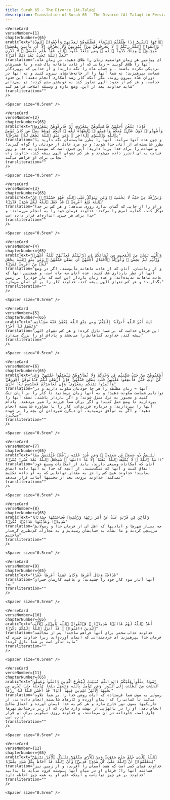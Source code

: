 ```yaml
---
title: Surah 65 - The Divorce (At-Talaq)  
description: Translation of Surah 65 - The Divorce (At-Talaq) in Persian
---
```







    <VerseCard 
    verseNumber={1}
    chapterNumber={65}
    arabicText="يَٰٓأَيُّهَا ٱلنَّبِىُّ إِذَا طَلَّقْتُمُ ٱلنِّسَآءَ فَطَلِّقُوهُنَّ لِعِدَّتِهِنَّ وَأَحْصُوا۟ ٱلْعِدَّةَ ۖ وَٱتَّقُوا۟ ٱللَّهَ رَبَّكُمْ ۖ لَا تُخْرِجُوهُنَّ مِنۢ بُيُوتِهِنَّ وَلَا يَخْرُجْنَ إِلَّآ أَن يَأْتِينَ بِفَٰحِشَةٍۢ مُّبَيِّنَةٍۢ ۚ وَتِلْكَ حُدُودُ ٱللَّهِ ۚ وَمَن يَتَعَدَّ حُدُودَ ٱللَّهِ فَقَدْ ظَلَمَ نَفْسَهُۥ ۚ لَا تَدْرِى لَعَلَّ ٱللَّهَ يُحْدِثُ بَعْدَ ذَٰلِكَ أَمْرًۭا"
    translation="ای پیامبر هر زمان خواستید زنان را طلاق دهید، در زمان عدّه، آنها را طلاق گویید = زمانی که از عادت ماهانه پاک شده و با همسرشان نزدیکی نکرده باشند ، و حساب عدّه را نگه دارید؛ و از خدایی که پروردگار شماست بپرهیزید؛ نه شما آنها را از خانه‌هایشان بیرون کنید و نه آنها در دوران عدّه بیرون روند، مگر آنکه کار زشت آشکاری انجام دهند؛ این حدود خداست، و هر کس از حدود الهی تجاوز کند به خویشتن ستم کرده؛ تو نمی‌دانی شاید خداوند بعد از این، وضع تازه و وسیله اصلاحی فراهم کند"
    transliteration=""
    />

    <Spacer size="0.5rem" />
                
    <VerseCard 
    verseNumber={2}
    chapterNumber={65}
    arabicText="فَإِذَا بَلَغْنَ أَجَلَهُنَّ فَأَمْسِكُوهُنَّ بِمَعْرُوفٍ أَوْ فَارِقُوهُنَّ بِمَعْرُوفٍۢ وَأَشْهِدُوا۟ ذَوَىْ عَدْلٍۢ مِّنكُمْ وَأَقِيمُوا۟ ٱلشَّهَٰدَةَ لِلَّهِ ۚ ذَٰلِكُمْ يُوعَظُ بِهِۦ مَن كَانَ يُؤْمِنُ بِٱللَّهِ وَٱلْيَوْمِ ٱلْءَاخِرِ ۚ وَمَن يَتَّقِ ٱللَّهَ يَجْعَل لَّهُۥ مَخْرَجًۭا"
    translation="و چون عده آنها سرآمد، آنها را بطرز شایسته‌ای نگه دارید یا بطرز شایسته‌ای از آنان جدا شوید؛ و دو مرد عادل از خودتان را گواه گیرید؛ و شهادت را برای خدا برپا دارید؛ این چیزی است که مؤمنان به خدا و روز قیامت به آن اندرز داده می‌شوند و هر کس تقوای الهی پیشه کند، خداوند راه نجاتی برای او فراهم می‌کند،"
    transliteration=""
    />

    <Spacer size="0.5rem" />
                
    <VerseCard 
    verseNumber={3}
    chapterNumber={65}
    arabicText="وَيَرْزُقْهُ مِنْ حَيْثُ لَا يَحْتَسِبُ ۚ وَمَن يَتَوَكَّلْ عَلَى ٱللَّهِ فَهُوَ حَسْبُهُۥٓ ۚ إِنَّ ٱللَّهَ بَٰلِغُ أَمْرِهِۦ ۚ قَدْ جَعَلَ ٱللَّهُ لِكُلِّ شَىْءٍۢ قَدْرًۭا"
    translation="و او را از جایی که گمان ندارد روزی می‌دهد؛ و هر کس بر خدا توکّل کند، کفایت امرش را می‌کند؛ خداوند فرمان خود را به انجام می‌رساند؛ و خدا برای هر چیزی اندازه‌ای قرار داده است"
    transliteration=""
    />

    <Spacer size="0.5rem" />
                
    <VerseCard 
    verseNumber={4}
    chapterNumber={65}
    arabicText="وَٱلَّٰٓـِٔى يَئِسْنَ مِنَ ٱلْمَحِيضِ مِن نِّسَآئِكُمْ إِنِ ٱرْتَبْتُمْ فَعِدَّتُهُنَّ ثَلَٰثَةُ أَشْهُرٍۢ وَٱلَّٰٓـِٔى لَمْ يَحِضْنَ ۚ وَأُو۟لَٰتُ ٱلْأَحْمَالِ أَجَلُهُنَّ أَن يَضَعْنَ حَمْلَهُنَّ ۚ وَمَن يَتَّقِ ٱللَّهَ يَجْعَل لَّهُۥ مِنْ أَمْرِهِۦ يُسْرًۭا"
    translation="و از زنانتان، آنان که از عادت ماهانه مأیوسند، اگر در وضع آنها از نظر بارداری شک کنید، عده آنان سه ماه است، و همچنین آنها که عادت ماهانه ندیده‌اند؛ و عده زنان باردار این است که بار خود را بر زمین بگذارند؛ و هر کس تقوای الهی پیشه کند، خداوند کار را بر او آسان می‌سازد"
    transliteration=""
    />

    <Spacer size="0.5rem" />
                
    <VerseCard 
    verseNumber={5}
    chapterNumber={65}
    arabicText="ذَٰلِكَ أَمْرُ ٱللَّهِ أَنزَلَهُۥٓ إِلَيْكُمْ ۚ وَمَن يَتَّقِ ٱللَّهَ يُكَفِّرْ عَنْهُ سَيِّـَٔاتِهِۦ وَيُعْظِمْ لَهُۥٓ أَجْرًا"
    translation="این فرمان خداست که بر شما نازل کرده؛ و هر کس تقوای الهی پیشه کند، خداوند گناهانش را می‌بخشد و پاداش او را بزرگ می‌دارد"
    transliteration=""
    />

    <Spacer size="0.5rem" />
                
    <VerseCard 
    verseNumber={6}
    chapterNumber={65}
    arabicText="أَسْكِنُوهُنَّ مِنْ حَيْثُ سَكَنتُم مِّن وُجْدِكُمْ وَلَا تُضَآرُّوهُنَّ لِتُضَيِّقُوا۟ عَلَيْهِنَّ ۚ وَإِن كُنَّ أُو۟لَٰتِ حَمْلٍۢ فَأَنفِقُوا۟ عَلَيْهِنَّ حَتَّىٰ يَضَعْنَ حَمْلَهُنَّ ۚ فَإِنْ أَرْضَعْنَ لَكُمْ فَـَٔاتُوهُنَّ أُجُورَهُنَّ ۖ وَأْتَمِرُوا۟ بَيْنَكُم بِمَعْرُوفٍۢ ۖ وَإِن تَعَاسَرْتُمْ فَسَتُرْضِعُ لَهُۥٓ أُخْرَىٰ"
    translation="آنها = زنان مطلّقه‌ را هر جا خودتان سکونت دارید و در توانایی شماست سکونت دهید؛ و به آنها زیان نرسانید تا کار را بر آنان تنگ کنید و مجبور به ترک منزل شوند؛ و اگر باردار باشند، نفقه آنها را بپردازید تا وضع حمل کنند؛ و اگر برای شما فرزند را شیر می‌دهند، پاداش آنها را بپردازید؛ و درباره فرزندان، کار را با مشاوره شایسته انجام دهید؛ و اگر به توافق نرسیدید، آن دیگری شیردادن آن بچه را بر عهده می‌گیرد"
    transliteration=""
    />

    <Spacer size="0.5rem" />
                
    <VerseCard 
    verseNumber={7}
    chapterNumber={65}
    arabicText="لِيُنفِقْ ذُو سَعَةٍۢ مِّن سَعَتِهِۦ ۖ وَمَن قُدِرَ عَلَيْهِ رِزْقُهُۥ فَلْيُنفِقْ مِمَّآ ءَاتَىٰهُ ٱللَّهُ ۚ لَا يُكَلِّفُ ٱللَّهُ نَفْسًا إِلَّا مَآ ءَاتَىٰهَا ۚ سَيَجْعَلُ ٱللَّهُ بَعْدَ عُسْرٍۢ يُسْرًۭا"
    translation="آنان که امکانات وسیعی دارند، باید از امکانات وسیع خود انفاق کنند و آنها که تنگدستند، از آنچه که خدا به آنها داده انفاق نمایند؛ خداوند هیچ کس را جز به مقدار توانایی که به او داده تکلیف نمی‌کند؛ خداوند بزودی بعد از سختیها آسانی قرار می‌دهد"
    transliteration=""
    />

    <Spacer size="0.5rem" />
                
    <VerseCard 
    verseNumber={8}
    chapterNumber={65}
    arabicText="وَكَأَيِّن مِّن قَرْيَةٍ عَتَتْ عَنْ أَمْرِ رَبِّهَا وَرُسُلِهِۦ فَحَاسَبْنَٰهَا حِسَابًۭا شَدِيدًۭا وَعَذَّبْنَٰهَا عَذَابًۭا نُّكْرًۭا"
    translation="چه بسیار شهرها و آبادیها که اهل آن از فرمان خدا و رسولانش سرپیچی کردند و ما بشدّت به حسابشان رسیدیم و به مجازات کم‌نظیری گرفتار ساختیم"
    transliteration=""
    />

    <Spacer size="0.5rem" />
                
    <VerseCard 
    verseNumber={9}
    chapterNumber={65}
    arabicText="فَذَاقَتْ وَبَالَ أَمْرِهَا وَكَانَ عَٰقِبَةُ أَمْرِهَا خُسْرًا"
    translation="آنها آثار سوء کار خود را چشیدند؛ و عاقبت کارشان خسران بود"
    transliteration=""
    />

    <Spacer size="0.5rem" />
                
    <VerseCard 
    verseNumber={10}
    chapterNumber={65}
    arabicText="أَعَدَّ ٱللَّهُ لَهُمْ عَذَابًۭا شَدِيدًۭا ۖ فَٱتَّقُوا۟ ٱللَّهَ يَٰٓأُو۟لِى ٱلْأَلْبَٰبِ ٱلَّذِينَ ءَامَنُوا۟ ۚ قَدْ أَنزَلَ ٱللَّهُ إِلَيْكُمْ ذِكْرًۭا"
    translation="خداوند عذاب سختی برای آنها فراهم ساخته؛ پس از مخالفت فرمان خدا بپرهیزید ای خردمندانی که ایمان آورده‌اید زیرا خداوند چیزی که مایه تذکّر است بر شما نازل کرده؛"
    transliteration=""
    />

    <Spacer size="0.5rem" />
                
    <VerseCard 
    verseNumber={11}
    chapterNumber={65}
    arabicText="رَّسُولًۭا يَتْلُوا۟ عَلَيْكُمْ ءَايَٰتِ ٱللَّهِ مُبَيِّنَٰتٍۢ لِّيُخْرِجَ ٱلَّذِينَ ءَامَنُوا۟ وَعَمِلُوا۟ ٱلصَّٰلِحَٰتِ مِنَ ٱلظُّلُمَٰتِ إِلَى ٱلنُّورِ ۚ وَمَن يُؤْمِنۢ بِٱللَّهِ وَيَعْمَلْ صَٰلِحًۭا يُدْخِلْهُ جَنَّٰتٍۢ تَجْرِى مِن تَحْتِهَا ٱلْأَنْهَٰرُ خَٰلِدِينَ فِيهَآ أَبَدًۭا ۖ قَدْ أَحْسَنَ ٱللَّهُ لَهُۥ رِزْقًا"
    translation="رسولی به سوی شما فرستاده که آیات روشن خدا را بر شما تلاوت می‌کند تا کسانی را که ایمان آورده و کارهای شایسته انجام داده‌اند، از تاریکیها بسوی نور خارج سازد و هر کس به خدا ایمان آورده و اعمال صالح انجام دهد، او را در باغهایی از بهشت وارد سازد که از زیر درختانش نهرها جاری است، جاودانه در آن می‌مانند، و خداوند روزی نیکویی برای او قرار داده است"
    transliteration=""
    />

    <Spacer size="0.5rem" />
                
    <VerseCard 
    verseNumber={12}
    chapterNumber={65}
    arabicText="ٱللَّهُ ٱلَّذِى خَلَقَ سَبْعَ سَمَٰوَٰتٍۢ وَمِنَ ٱلْأَرْضِ مِثْلَهُنَّ يَتَنَزَّلُ ٱلْأَمْرُ بَيْنَهُنَّ لِتَعْلَمُوٓا۟ أَنَّ ٱللَّهَ عَلَىٰ كُلِّ شَىْءٍۢ قَدِيرٌۭ وَأَنَّ ٱللَّهَ قَدْ أَحَاطَ بِكُلِّ شَىْءٍ عِلْمًۢا"
    translation="خداوند همان کسی است که هفت آسمان را آفرید، و از زمین نیز همانند آنها را؛ فرمان او در میان آنها پیوسته فرود می‌آید تا بدانید خداوند بر هر چیز تواناست و اینکه علم او به همه چیز احاطه دارد"
    transliteration=""
    />

    <Spacer size="0.5rem" />
                